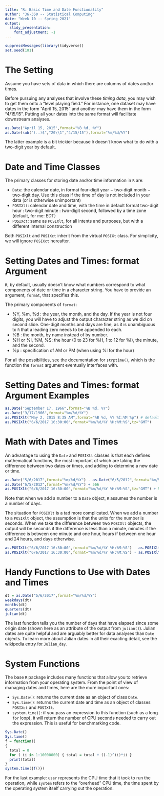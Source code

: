 ---
title: "R: Basic Time and Date Functionality"
author: "36-350 -- Statistical Computing"
date: "Week 10 -- Spring 2021"
output: 
  slidy_presentation: 
    font_adjustment: -1
---

```{r,echo=FALSE}
suppressMessages(library(tidyverse))
set.seed(101)
```

The Setting
===

Assume you have sets of data in which there are columns of dates and/or times.

Before pursuing any analyses that involve these *timing data*, you may wish to get them onto a "level playing field." For instance, one dataset may have dates in the form "April 15, 2015" and another may have them in the form "4/15/15". Putting all your dates into the same format will facilitate downstream analyses.
```{r}
as.Date("April 15, 2015",format="%B %d, %Y")
as.Date(sub("(..)$","20\\1","4/15/15"),format="%m/%d/%Y")
```
The latter example is a bit trickier because `R` doesn't know what to do with a two-digit year by default.

Date and Time Classes
===

The primary classes for storing date and/or time information in `R` are:

- `Date`: the calendar date, in format four-digit year $-$ two-digit month $-$ two-digit day. Use this class if the time of day is not included in your data (or is otherwise unimportant)
- `POSIXlt`: calendar date and time, with the time in default format two-digit hour : two-digit minute : two-digit second, followed by a time zone (default, for me: EDT)
- `POSIXct`: same as `POSIXlt`, for all intents and purposes, but with a different internal construction

Both `POSIXlt` and `POSIXct` inherit from the virtual `POSIXt` class. For simplicity, we will ignore `POSIXct` hereafter.

Setting Dates and Times: format Argument
===

`R`, by default, usually doesn't know what numbers correspond to what components of date or time in a character string. You have to provide an argument, `format`, that specifies this.

The primary components of `format`:

- %Y, %m, %d : the year, the month, and the day. If the year is not four digits, you will have to adjust the output character string as we did on second slide. One-digit months and days are fine, as it is unambiguous to `R` that a leading zero needs to be appended to each.
- %B : the month, by name instead of by number.
- %H or %I, %M, %S: the hour (0 to 23 for %H, 1 to 12 for %I), the minute, and the second.
- %p : specification of AM or PM (when using %I for the hour)

For all the possibilities, see the documentation for `strptime()`, which is the function the `format` argument eventually interfaces with.

Setting Dates and Times: format Argument Examples
===

```{r}
as.Date("September 17, 1966",format="%B %d, %Y")
as.Date("9/17/1966",format="%m/%d/%Y")
as.POSIXlt("May 2, 2015 8:35 AM",format="%B %d, %Y %I:%M %p") # defaults to local time
as.POSIXlt("6/6/2017 16:30:00",format="%m/%d/%Y %H:%M:%S",tz="GMT")
```

Math with Dates and Times
===

An advantage to using the `Date` and `POSIXlt` classes is that each defines mathematical functions, the most important of which are taking the difference between two dates or times, and adding to determine a new date or time.
```{r}
as.Date("5/6/2017",format="%m/%d/%Y") - as.Date("6/5/2012",format="%m/%d/%Y")
as.Date("6/5/2012",format="%m/%d/%Y") + 566
as.POSIXlt("6/6/2017 16:30:00",format="%m/%d/%Y %H:%M:%S",tz="GMT") + 566
```
Note that when we add a number to a `Date` object, `R` assumes the number is a number of days. 

The situation for `POSIXlt` is a tad more complicated. When we add a number to a `POSIXlt` object, the assumption is that the units for the number is seconds. When we take the difference between two `POSIXlt` objects, the output will be seconds if the difference is less than a minute, minutes if the difference is between one minute and one hour, hours if between one hour and 24 hours, and days otherwise.
```{r}
as.POSIXlt("6/6/2017 16:30:00",format="%m/%d/%Y %H:%M:%S") - as.POSIXlt("6/6/2017 16:29:30",format="%m/%d/%Y %H:%M:%S")
as.POSIXlt("6/6/2017 16:30:00",format="%m/%d/%Y %H:%M:%S") - as.POSIXlt("6/6/2017 16:28:30",format="%m/%d/%Y %H:%M:%S")
```

Handy Functions to Use with Dates and Times
===

```{r}
dt = as.Date("5/6/2017",format="%m/%d/%Y")
weekdays(dt)
months(dt)
quarters(dt)
julian(dt)
```
The last function tells you the number of days that have elapsed since some origin date (shown here as an attribute of the output from `julian()`). Julian dates are quite helpful and are arguably better for data analyses than `Date` objects. To learn more about Julian dates in all their exacting detail, see the [wikipedia entry for `Julian_day`](https://en.wikipedia.org/wiki/Julian_day).

System Functions
===

The base `R` package includes many functions that allow you to retrieve information from your operating system. From the point of view of managing dates and times, here are the more important ones:

- `Sys.Date()`: returns the current date as an object of class `Date`.
- `Sys.time()`: returns the current date and time as an object of classes `POSIXct` and `POSIXlt`.
- `system.time()`: if you pass an expression to this function (such as a long `for` loop), it will return the number of CPU seconds needed to carry out the expression. This is useful for benchmarking code.

```{r}
Sys.Date()
Sys.time()
f = function()
{
  total = 0
  for ( ii in 1:10000000) { total = total + ((-1)^ii)*ii }
  print(total)
}
system.time({f()})
```
For the last example: `user` represents the CPU time that it took to run the operation, while `system` refers to the "overhead" CPU time, the time spent by the operating system itself carrying out the operation.
